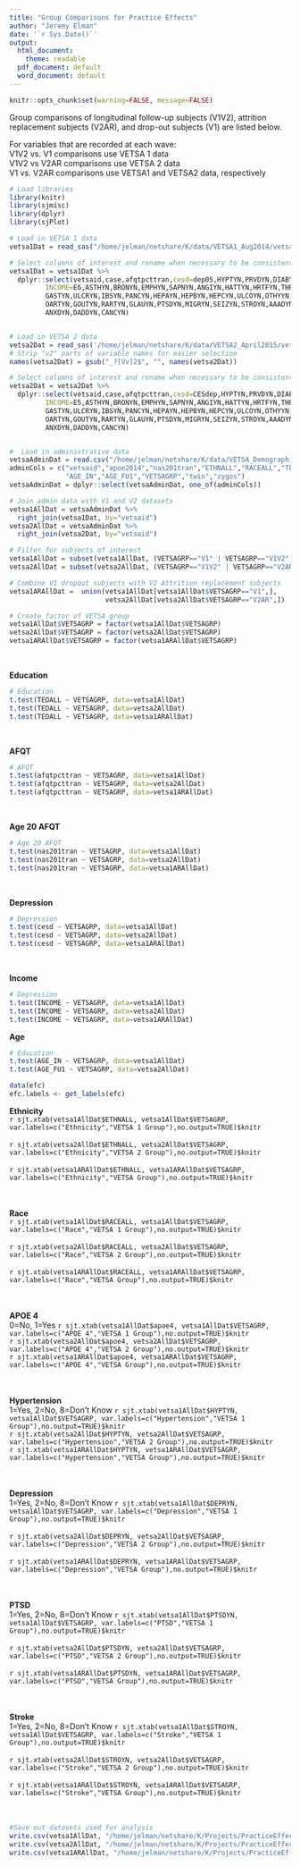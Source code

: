 ```yaml
---
title: "Group Comparisons for Practice Effects"
author: "Jeremy Elman"
date: '`r Sys.Date()`'
output:
  html_document:
    theme: readable
  pdf_document: default
  word_document: default
---
```


```r
knitr::opts_chunk$set(warning=FALSE, message=FALSE)
```

Group comparisons of longitudinal follow-up subjects (V1V2), attrition replacement subjects (V2AR), and drop-out subjects (V1) are listed below.  

For variables that are recorded at each wave:  
V1V2 vs. V1 comparisons use VETSA 1 data  
V1V2 vs V2AR comparisons use VETSA 2 data  
V1 vs. V2AR comparisons use VETSA1 and VETSA2 data, respectively  

```r
# Load libraries
library(knitr)
library(sjmisc)
library(dplyr)
library(sjPlot)

# Load in VETSA 1 data
vetsa1Dat = read_sas("/home/jelman/netshare/K/data/VETSA1_Aug2014/vetsa1merged_25aug2015_nomiss.sas7bdat")

# Select columns of interest and rename when necessary to be consistent across wave
vetsa1Dat = vetsa1Dat %>%
  dplyr::select(vetsaid,case,afqtpcttran,cesd=dep05,HYPTYN,PRVDYN,DIABYN,
         INCOME=E6,ASTHYN,BRONYN,EMPHYN,SAPNYN,ANGIYN,HATTYN,HRTFYN,THRMYN,
         GASTYN,ULCRYN,IBSYN,PANCYN,HEPAYN,HEPBYN,HEPCYN,ULCOYN,OTHYYN,UNDYYN,
         OARTYN,GOUTYN,RARTYN,GLAUYN,PTSDYN,MIGRYN,SEIZYN,STROYN,AAADYN,DEPRYN,
         ANXDYN,DADDYN,CANCYN)


# Load in VETSA 2 data
vetsa2Dat = read_sas('/home/jelman/netshare/K/data/VETSA2_April2015/vetsa2merged_1dec2015_edits.sas7bdat')
# Strip "v2" parts of variable names for easier selection
names(vetsa2Dat) = gsub("_?[Vv]2$", "", names(vetsa2Dat))

# Select columns of interest and rename when necessary to be consistent across wave
vetsa2Dat = vetsa2Dat %>%
  dplyr::select(vetsaid,case,afqtpcttran,cesd=CESdep,HYPTYN,PRVDYN,DIABYN,
         INCOME=E5,ASTHYN,BRONYN,EMPHYN,SAPNYN,ANGIYN,HATTYN,HRTFYN,THRMYN,
         GASTYN,ULCRYN,IBSYN,PANCYN,HEPAYN,HEPBYN,HEPCYN,ULCOYN,OTHYYN,UNDYYN,
         OARTYN,GOUTYN,RARTYN,GLAUYN,PTSDYN,MIGRYN,SEIZYN,STROYN,AAADYN,DEPRYN,
         ANXDYN,DADDYN,CANCYN) 


#  Load in administrative data
vetsaAdminDat = read.csv("/home/jelman/netshare/K/data/VETSA_Demographics/VETSA_demo_vars.csv", stringsAsFactors = F)
adminCols = c("vetsaid","apoe2014","nas201tran","ETHNALL","RACEALL","TEDALL",
              "AGE_IN","AGE_FU1","VETSAGRP","twin","zygos")
vetsaAdminDat = dplyr::select(vetsaAdminDat, one_of(adminCols))

# Join admin data with V1 and V2 datasets
vetsa1AllDat = vetsaAdminDat %>% 
  right_join(vetsa1Dat, by="vetsaid")
vetsa2AllDat = vetsaAdminDat %>% 
  right_join(vetsa2Dat, by="vetsaid")

# Filter for subjects of interest
vetsa1AllDat = subset(vetsa1AllDat, (VETSAGRP=="V1" | VETSAGRP=="V1V2"))
vetsa2AllDat = subset(vetsa2AllDat, (VETSAGRP=="V1V2" | VETSAGRP=="V2AR"))

# Combine V1 dropout subjects with V2 Attrition replacement subjects
vetsa1ARAllDat =  union(vetsa1AllDat[vetsa1AllDat$VETSAGRP=="V1",],
                        vetsa2AllDat[vetsa2AllDat$VETSAGRP=="V2AR",]) 

# Create factor of VETSA group
vetsa1AllDat$VETSAGRP = factor(vetsa1AllDat$VETSAGRP)
vetsa2AllDat$VETSAGRP = factor(vetsa2AllDat$VETSAGRP)
vetsa1ARAllDat$VETSAGRP = factor(vetsa1ARAllDat$VETSAGRP)
```


<br/>

**Education**  
```r
# Education
t.test(TEDALL ~ VETSAGRP, data=vetsa1AllDat)
t.test(TEDALL ~ VETSAGRP, data=vetsa2AllDat)
t.test(TEDALL ~ VETSAGRP, data=vetsa1ARAllDat)
```
<br/>

**AFQT**  
```r
# AFQT
t.test(afqtpcttran ~ VETSAGRP, data=vetsa1AllDat)
t.test(afqtpcttran ~ VETSAGRP, data=vetsa2AllDat)
t.test(afqtpcttran ~ VETSAGRP, data=vetsa1ARAllDat)
```
<br/>

**Age 20 AFQT**  
```r
# Age 20 AFQT
t.test(nas201tran ~ VETSAGRP, data=vetsa1AllDat)
t.test(nas201tran ~ VETSAGRP, data=vetsa2AllDat)
t.test(nas201tran ~ VETSAGRP, data=vetsa1ARAllDat)
```
<br/>

**Depression**  
```r
# Depression
t.test(cesd ~ VETSAGRP, data=vetsa1AllDat)
t.test(cesd ~ VETSAGRP, data=vetsa2AllDat)
t.test(cesd ~ VETSAGRP, data=vetsa1ARAllDat)
```
<br/>

**Income**  
```r
# Depression
t.test(INCOME ~ VETSAGRP, data=vetsa1AllDat)
t.test(INCOME ~ VETSAGRP, data=vetsa2AllDat)
t.test(INCOME ~ VETSAGRP, data=vetsa1ARAllDat)
```

**Age**  
```r
# Education
t.test(AGE_IN ~ VETSAGRP, data=vetsa1AllDat)
t.test(AGE_FU1 ~ VETSAGRP, data=vetsa2AllDat)

```

```r
data(efc)
efc.labels <- get_labels(efc)
```


**Ethnicity**  
`r sjt.xtab(vetsa1AllDat$ETHNALL, vetsa1AllDat$VETSAGRP, var.labels=c("Ethnicity","VETSA 1 Group"),no.output=TRUE)$knitr`  
<br/>
`r sjt.xtab(vetsa2AllDat$ETHNALL, vetsa2AllDat$VETSAGRP, var.labels=c("Ethnicity","VETSA 2 Group"),no.output=TRUE)$knitr`  
<br/>
`r sjt.xtab(vetsa1ARAllDat$ETHNALL, vetsa1ARAllDat$VETSAGRP, var.labels=c("Ethnicity","VETSA Group"),no.output=TRUE)$knitr`  
<br/>
<br/>

**Race**  
`r sjt.xtab(vetsa1AllDat$RACEALL, vetsa1AllDat$VETSAGRP,  var.labels=c("Race","VETSA 1 Group"),no.output=TRUE)$knitr`  
<br/>
`r sjt.xtab(vetsa2AllDat$RACEALL, vetsa2AllDat$VETSAGRP, var.labels=c("Race","VETSA 2 Group"),no.output=TRUE)$knitr`  
<br/>
`r sjt.xtab(vetsa1ARAllDat$RACEALL, vetsa1ARAllDat$VETSAGRP, var.labels=c("Race","VETSA Group"),no.output=TRUE)$knitr`  
<br/>
<br/>

**APOE 4**  
0=No, 1=Yes
`r sjt.xtab(vetsa1AllDat$apoe4, vetsa1AllDat$VETSAGRP, var.labels=c("APOE 4","VETSA 1 Group"),no.output=TRUE)$knitr`
<br/>
`r sjt.xtab(vetsa2AllDat$apoe4, vetsa2AllDat$VETSAGRP, var.labels=c("APOE 4","VETSA 2 Group"),no.output=TRUE)$knitr`
<br/>
`r sjt.xtab(vetsa1ARAllDat$apoe4, vetsa1ARAllDat$VETSAGRP, var.labels=c("APOE 4","VETSA Group"),no.output=TRUE)$knitr`  
<br/>
<br/>
    
**Hypertension**  
1=Yes, 2=No, 8=Don't Know
`r sjt.xtab(vetsa1AllDat$HYPTYN, vetsa1AllDat$VETSAGRP, var.labels=c("Hypertension","VETSA 1 Group"),no.output=TRUE)$knitr`
<br/> 
`r sjt.xtab(vetsa2AllDat$HYPTYN, vetsa2AllDat$VETSAGRP, var.labels=c("Hypertension","VETSA 2 Group"),no.output=TRUE)$knitr`
<br/>
`r sjt.xtab(vetsa1ARAllDat$HYPTYN, vetsa1ARAllDat$VETSAGRP, var.labels=c("Hypertension","VETSA Group"),no.output=TRUE)$knitr`  
<br/>
<br/>

**Depression**  
1=Yes, 2=No, 8=Don't Know
`r sjt.xtab(vetsa1AllDat$DEPRYN, vetsa1AllDat$VETSAGRP, var.labels=c("Depression","VETSA 1 Group"),no.output=TRUE)$knitr`  
<br/>
`r sjt.xtab(vetsa2AllDat$DEPRYN, vetsa2AllDat$VETSAGRP, var.labels=c("Depression","VETSA 2 Group"),no.output=TRUE)$knitr`  
<br/>
`r sjt.xtab(vetsa1ARAllDat$DEPRYN, vetsa1ARAllDat$VETSAGRP, var.labels=c("Depression","VETSA Group"),no.output=TRUE)$knitr`  
<br/>
<br/>

**PTSD**  
1=Yes, 2=No, 8=Don't Know
`r sjt.xtab(vetsa1AllDat$PTSDYN, vetsa1AllDat$VETSAGRP, var.labels=c("PTSD","VETSA 1 Group"),no.output=TRUE)$knitr`  
<br/>
`r sjt.xtab(vetsa2AllDat$PTSDYN, vetsa2AllDat$VETSAGRP, var.labels=c("PTSD","VETSA 2 Group"),no.output=TRUE)$knitr`  
<br/>
`r sjt.xtab(vetsa1ARAllDat$PTSDYN, vetsa1ARAllDat$VETSAGRP, var.labels=c("PTSD","VETSA Group"),no.output=TRUE)$knitr`  
<br/>
<br/>

**Stroke**  
1=Yes, 2=No, 8=Don't Know
`r sjt.xtab(vetsa1AllDat$STROYN, vetsa1AllDat$VETSAGRP, var.labels=c("Stroke","VETSA 1 Group"),no.output=TRUE)$knitr`  
<br/>
`r sjt.xtab(vetsa2AllDat$STROYN, vetsa2AllDat$VETSAGRP, var.labels=c("Stroke","VETSA 2 Group"),no.output=TRUE)$knitr`  
<br/>
`r sjt.xtab(vetsa1ARAllDat$STROYN, vetsa1ARAllDat$VETSAGRP, var.labels=c("Stroke","VETSA Group"),no.output=TRUE)$knitr`  
<br/>
<br/>

```r
#Save out datasets used for analysis
write.csv(vetsa1AllDat, "/home/jelman/netshare/K/Projects/PracticeEffects/data/GroupComparisons_V1_V1V2.csv")
write.csv(vetsa2AllDat, "/home/jelman/netshare/K/Projects/PracticeEffects/data/GroupComparisons_V1V2_V2AR.csv")
write.csv(vetsa1ARAllDat, "/home/jelman/netshare/K/Projects/PracticeEffects/data/GroupComparisons_V1_V2AR.csv")
```